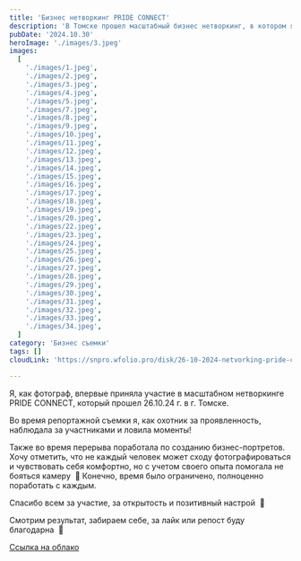 ```yaml
---
title: 'Бизнес нетворкинг PRIDE CONNECT'
description: 'В Томске прошел масштабный бизнес нетворкинг, в котором я приняла участие'
pubDate: '2024.10.30'
heroImage: './images/3.jpeg'
images:
  [
    './images/1.jpeg',
    './images/2.jpeg',
    './images/3.jpeg',
    './images/4.jpeg',
    './images/5.jpeg',
    './images/7.jpeg',
    './images/8.jpeg',
    './images/9.jpeg',
    './images/10.jpeg',
    './images/11.jpeg',
    './images/12.jpeg',
    './images/13.jpeg',
    './images/14.jpeg',
    './images/15.jpeg',
    './images/16.jpeg',
    './images/17.jpeg',
    './images/18.jpeg',
    './images/19.jpeg',
    './images/20.jpeg',
    './images/22.jpeg',
    './images/23.jpeg',
    './images/24.jpeg',
    './images/25.jpeg',
    './images/26.jpeg',
    './images/27.jpeg',
    './images/28.jpeg',
    './images/29.jpeg',
    './images/30.jpeg',
    './images/31.jpeg',
    './images/32.jpeg',
    './images/33.jpeg',
    './images/34.jpeg',
  ]
category: 'Бизнес съемки'
tags: []
cloudLink: 'https://snpro.wfolio.pro/disk/26-10-2024-netvorking-pride-connect-sp3vsx'

---
```


Я, как фотограф, впервые приняла участие в масштабном нетворкинге PRIDE CONNECT, который прошел 26.10.24 г. в г. Томске.

Во время репортажной съемки я, как охотник за проявленность, наблюдала за участниками и ловила моменты!

Также во время перерыва поработала по созданию бизнес-портретов. Хочу отметить, что не каждый человек может сходу фотографироваться и чувствовать себя комфортно, но с учетом своего опыта помогала не бояться камеру  📸 Конечно, время было ограничено, полноценно поработать с каждым.

Спасибо всем за участие, за открытость и позитивный настрой  🙌

Смотрим результат, забираем себе, за лайк или репост буду благодарна  🥰

<a target="_blank" class="hover:text-accent" href={frontmatter.cloudLink}>Ссылка на облако</a>
